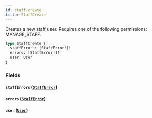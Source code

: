 ```yaml
---
id: staff-create
title: StaffCreate
---
```



Creates a new staff user. Requires one of the following permissions: MANAGE_STAFF.

```graphql
type StaffCreate {
  staffErrors: [StaffError!]!
  errors: [StaffError!]!
  user: User
}
```


### Fields

#### `staffErrors` ([`StaffError`](../../../developer/api-reference/objects/staff-error))




#### `errors` ([`StaffError`](../../../developer/api-reference/objects/staff-error))




#### `user` ([`User`](../../../developer/api-reference/objects/user))






